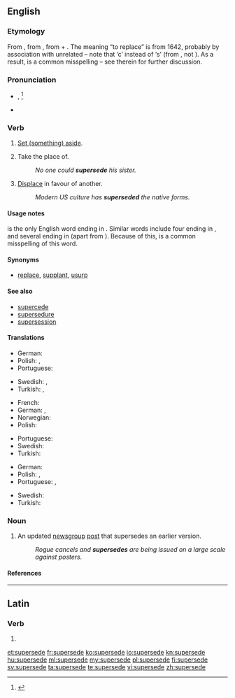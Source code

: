 ==English==

===Etymology===
From {{etyl|frm|en}} {{term|superseder||lang=frm|postpone, defer}}, from {{etyl|la}} {{term|supersedeo|supersedere|lang=la}}, from {{term|super||lang=la|over}} + {{term|sedeo|sedere|lang=la|to sit}}. The meaning “to replace” is from 1642, probably by association with unrelated {{term|precede|lang=en}} – note that ‘c’ instead of ‘s’ (from {{term|cedere||to go|lang=la}}, not {{term|sedere||to sit|lang=la}}). As a result, {{term|supercede|lang=en}} is a common misspelling – see therein for further discussion.

===Pronunciation===
* {{IPA|/suwpɹ̩ˈsijd/}}, {{IPA|/ˌsuːpəˈsiːd/}}<ref>{{R:TheFreeDictionary}}</ref>
* {{rhymes|iːd}}

===Verb===
{{en-verb|supersedes|superseding|superseded}}

# {{transitive}} [[set aside|Set (something) aside]].
# {{transitive}} Take the place of.
#: ''No one could '''supersede''' his sister.''
# {{transitive}} [[displace|Displace]] in favour of another.
#: ''Modern US culture has '''superseded''' the native forms.''

====Usage notes====
{{term||Supersede}} is the only English word ending in {{term||sede}}. Similar words include four ending in {{term||ceed}}, and several ending in {{term||cede}} (apart from {{term|seed}}). Because of this, {{term|supercede}} is a common misspelling of this word.

====Synonyms====
* {{sense|take the place of}} [[replace]], [[supplant]], [[usurp]]

====See also====
* [[supercede]] {{qualifier|common misspelling}}
* [[supersedure]]
* [[supersession]]

====Translations====
{{trans-top|Set aside}}
* German: {{t|de|aufheben}}
* Polish: {{t|pl|odłożyć}}, {{t|pl|unieważnić}}
* Portuguese: {{t|pt|sobrepor}}
{{trans-mid}}
* Swedish: {{t|sv|avlysa}}, {{t|sv|avskaffa}}
* Turkish: {{t|tr|yürürlükten kaldırmak}}, {{t|tr|ilga etmek|alt=ilgâ etmek}}
{{trans-bottom}}

{{trans-top|Take the place of}}
* French: {{t+|fr|supplanter}}
* German: {{t+|de|ablösen}}, {{t+|de|ersetzen}}
* Norwegian: {{t|no|avløse}}
* Polish: {{t|pl|zastąpić}}
{{trans-mid}}
* Portuguese: {{t+|pt|substituir}}
* Swedish: {{t|sv|ersätta}}
* Turkish: {{t|tr|yerine geçmek}}
{{trans-bottom}}

{{trans-top|Displace in favour of another}}
* German: {{t+|de|verdrängen}}
* Polish: {{t|pl|zastąpić}}, {{t|pl|zamienić}}
* Portuguese: {{t+|pt|substituir}}, {{t+|pt|suplantar}}
{{trans-mid}}
* Swedish: {{t|sv|tränga undan}}
* Turkish: {{t|tr|ayağını kaydırmak}}
{{trans-bottom}}

===Noun===
{{en-noun}}

# {{internet}} An updated [[newsgroup]] [[post]] that supersedes an earlier version.
#: ''Rogue cancels and '''supersedes''' are being issued on a large scale against posters.''

====References====
<references/>

----

==Latin==

===Verb===
{{la-verb-form|supersedē}}

# {{conjugation of|supersedeo|supersedeō|2|s|pres|act|imp|lang=la}}

[[et:supersede]]
[[fr:supersede]]
[[ko:supersede]]
[[io:supersede]]
[[kn:supersede]]
[[hu:supersede]]
[[ml:supersede]]
[[my:supersede]]
[[pl:supersede]]
[[fi:supersede]]
[[sv:supersede]]
[[ta:supersede]]
[[te:supersede]]
[[vi:supersede]]
[[zh:supersede]]